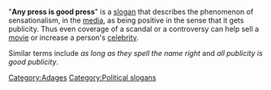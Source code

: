 "'''Any press is good press'''" is a [[slogan]] that describes the phenomenon of sensationalism, in the [[mass media|media]], as being positive in the sense that it gets publicity. Thus even coverage of a scandal or a controversy can help sell a [[film|movie]] or increase a person's [[celebrity]].  

Similar terms include ''as long as they spell the name right'' and ''all publicity is good publicity''.


[[Category:Adages]]
[[Category:Political slogans]]
